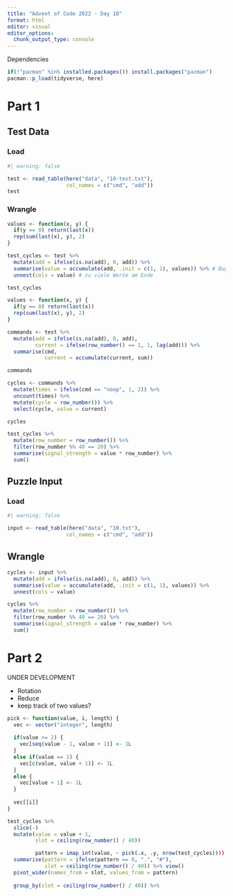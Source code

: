 ```yaml
---
title: "Advent of Code 2022 - Day 10"
format: html
editor: visual
editor_options: 
  chunk_output_type: console
---
```


Dependencies

```r
if(!"pacman" %in% installed.packages()) install.packages("pacman")
pacman::p_load(tidyverse, here)
```

# Part 1

## Test Data

### Load

```r
#| warning: false

test <- read_table(here("data", "10-test.txt"),
                   col_names = c("cmd", "add"))
test
```

### Wrangle

```r
values <- function(x, y) {
  if(y == 0) return(last(x))
  rep(sum(last(x), y), 2)
}

test_cycles <- test %>% 
  mutate(add = ifelse(is.na(add), 0, add)) %>% 
  summarise(value = accumulate(add, .init = c(1, 1), values)) %>% # Bug: was, wenn noop am Anfang?
  unnest(cols = value) # zu viele Werte am Ende

test_cycles
```

```r
values <- function(x, y) {
  if(y == 0) return(last(x))
  rep(sum(last(x), y), 2)
}

commands <- test %>% 
  mutate(add = ifelse(is.na(add), 0, add),
         current = ifelse(row_number() == 1, 1, lag(add))) %>% 
  summarise(cmd, 
            current = accumulate(current, sum))

commands
```

```r
cycles <- commands %>% 
  mutate(times = ifelse(cmd == "noop", 1, 2)) %>% 
  uncount(times) %>% 
  mutate(cycle = row_number()) %>% 
  select(cycle, value = current)

cycles
```

```r
test_cycles %>% 
  mutate(row_number = row_number()) %>% 
  filter(row_number %% 40 == 20) %>% 
  summarise(signal_strength = value * row_number) %>% 
  sum()
```

## Puzzle Input

### Load

```r
#| warning: false

input <- read_table(here("data", "10.txt"),
                   col_names = c("cmd", "add"))
```

## Wrangle

```r
cycles <- input %>% 
  mutate(add = ifelse(is.na(add), 0, add)) %>% 
  summarise(value = accumulate(add, .init = c(1, 1), values)) %>% 
  unnest(cols = value)

cycles %>% 
  mutate(row_number = row_number()) %>% 
  filter(row_number %% 40 == 20) %>% 
  summarise(signal_strength = value * row_number) %>% 
  sum()
```

# Part 2

UNDER DEVELOPMENT

-   Rotation
-   Reduce
-   keep track of two values?

```r
pick <- function(value, i, length) {
  vec <- vector("integer", length)
  
  if(value >= 2) {
    vec[seq(value - 1, value + 1)] <- 1L
  } 
  else if(value == 1) {
    vec[c(value, value + 1)] <- 1L
  }
  else {
    vec[value + 1] <- 1L
  } 
  
  vec[[i]]
}

test_cycles %>% 
  slice(-)
  mutate(value = value + 1,
         slot = ceiling(row_number() / 40))

         pattern = imap_int(value, ~ pick(.x, .y, nrow(test_cycles)))) %>% 
  summarise(pattern = ifelse(pattern == 0, ".", "#"),
            slot = ceiling(row_number() / 40)) %>% view()
  pivot_wider(names_from = slot, values_from = pattern)
  
  group_by(slot = ceiling(row_number() / 40)) %>%
```

